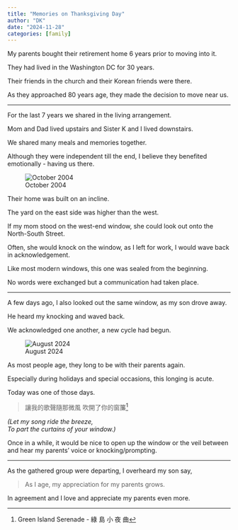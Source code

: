 ```yaml
---
title: "Memories on Thanksgiving Day"
author: "DK"
date: "2024-11-28"
categories: [family]
---
```


My parents bought their retirement home 6 years prior to moving into it.

They had lived in the Washington DC for 30 years.

Their friends in the church and their Korean friends were there.

As they approached 80 years age, they made the decision to move near us.

---

For the last 7 years we shared in the living arrangement.

Mom and Dad lived upstairs and Sister K and I lived downstairs.

We shared many meals and memories together.

Although they were independent till the end, I believe they benefited emotionally - having us there.

![October 2004](images/IMG_5743.JPG)

Their home was built on an incline.

The yard on the east side was higher than the west.

If my mom stood on the west-end window, she could look out onto the North-South Street.

Often, she would knock on the window, as I left for work, I would wave back in acknowledgement.

Like most modern windows, this one was sealed from the beginning.

No words were exchanged but a communication had taken place.

---

A few days ago, I also looked out the same window, as my son drove away.

He heard my knocking and waved back.

We acknowledged one another, a new cycle had begun.

![August 2024](images/DSC_7734 (3)-EDIT.jpg)

As most people age, they long to be with their parents again.

Especially during holidays and special occasions, this longing is acute.

Today was one of those days.

> 讓我的歌聲隨那微風 吹開了你的窗簾^[Green Island Serenade - 綠 島 小 夜 曲]

*(Let my song ride the breeze,\
To part the curtains of your window.)*

Once in a while, it would be nice to open up the window or the veil between and hear my parents' voice or knocking/prompting. 

---

As the gathered group were departing, I overheard my son say,

> As I age, my appreciation for my parents grows.

In agreement and I love and appreciate my parents even more.


